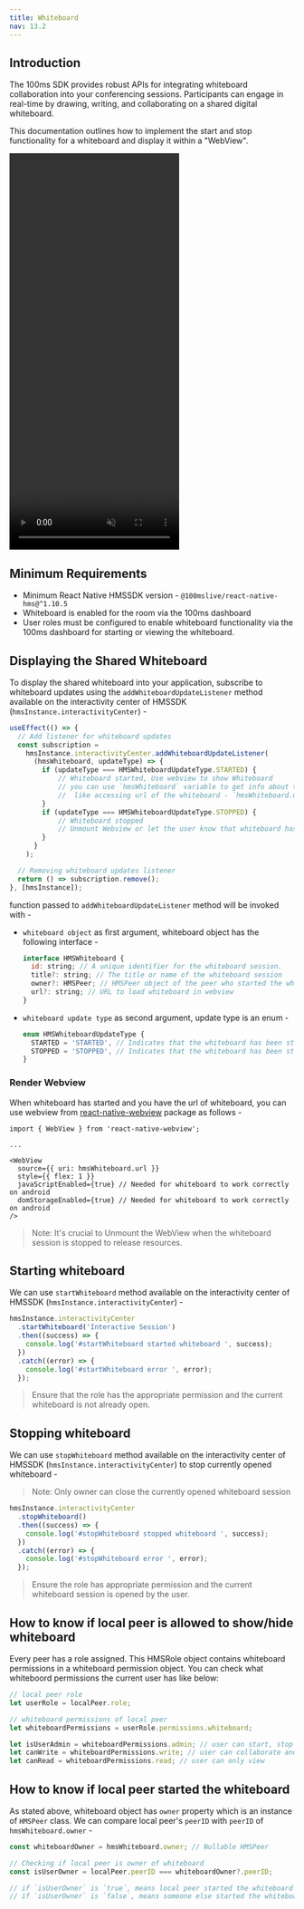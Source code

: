 ```yaml
---
title: Whiteboard
nav: 13.2
---
```


## Introduction

The 100ms SDK provides robust APIs for integrating whiteboard collaboration into your conferencing sessions.
 Participants can engage in real-time by drawing, writing, and collaborating on a shared digital whiteboard.

This documentation outlines how to implement the start and stop functionality for a whiteboard and display it within a "WebView".

<video loop="true" autoplay="autoplay" controls="controls" id="vid" muted height="700" width="300">
    <source src="/docs/docs/v2/flutter-whiteboard.mp4" type="video/mp4" />
</video>
<br />

## Minimum Requirements

- Minimum React Native HMSSDK version - `@100mslive/react-native-hms@^1.10.5`
- Whiteboard is enabled for the room via the 100ms dashboard
- User roles must be configured to enable whiteboard functionality via the 100ms dashboard for starting or viewing the whiteboard.


## Displaying the Shared Whiteboard

To display the shared whiteboard into your application, subscribe to whiteboard updates using the `addWhiteboardUpdateListener` method
 available on the interactivity center of HMSSDK (`hmsInstance.interactivityCenter`) -

```js
useEffect(() => {
  // Add listener for whiteboard updates
  const subscription =
    hmsInstance.interactivityCenter.addWhiteboardUpdateListener(
      (hmsWhiteboard, updateType) => {
        if (updateType === HMSWhiteboardUpdateType.STARTED) {
            // Whiteboard started, Use webview to show Whiteboard
            // you can use `hmsWhiteboard` variable to get info about the started whiteboard
            //  like accessing url of the whiteboard - `hmsWhiteboard.url`
        }
        if (updateType === HMSWhiteboardUpdateType.STOPPED) {
            // Whiteboard stopped
            // Unmount Webview or let the user know that whiteboard has stopped
        }
      }
    );

  // Removing whiteboard updates listener
  return () => subscription.remove();
}, [hmsInstance]);
```

function passed to `addWhiteboardUpdateListener` method will be invoked with -

- `whiteboard object` as first argument, whiteboard object has the following interface -
  ```js
  interface HMSWhiteboard {
    id: string; // A unique identifier for the whiteboard session.
    title?: string; // The title or name of the whiteboard session
    owner?: HMSPeer; // HMSPeer object of the peer who started the whiteboard
    url?: string; // URL to load whiteboard in webview
  }
  ```

- `whiteboard update type` as second argument, update type is an enum -
  ```js
  enum HMSWhiteboardUpdateType {
    STARTED = 'STARTED', // Indicates that the whiteboard has been started.
    STOPPED = 'STOPPED', // Indicates that the whiteboard has been stopped.
  }
  ```

### Render Webview

When whiteboard has started and you have the url of whiteboard, you can use webview from [react-native-webview](https://www.npmjs.com/package/react-native-webview) package as follows -

```js{8-9}
import { WebView } from 'react-native-webview';

...

<WebView
  source={{ uri: hmsWhiteboard.url }}
  style={{ flex: 1 }}
  javaScriptEnabled={true} // Needed for whiteboard to work correctly on android
  domStorageEnabled={true} // Needed for whiteboard to work correctly on android
/>
```

> Note: It's crucial to Unmount the WebView when the whiteboard session is stopped to release resources.


## Starting whiteboard

We can use `startWhiteboard` method available on the interactivity center of HMSSDK (`hmsInstance.interactivityCenter`) -

```js
hmsInstance.interactivityCenter
  .startWhiteboard('Interactive Session')
  .then((success) => {
    console.log('#startWhiteboard started whiteboard ', success);
  })
  .catch((error) => {
    console.log('#startWhiteboard error ', error);
  });
```

> Ensure that the role has the appropriate permission and the current whiteboard is not already open.


## Stopping whiteboard

We can use `stopWhiteboard` method available on the interactivity center of HMSSDK (`hmsInstance.interactivityCenter`) to stop currently opened whiteboard -

> Note: Only owner can close the currently opened whiteboard session 

```js
hmsInstance.interactivityCenter
  .stopWhiteboard()
  .then((success) => {
    console.log('#stopWhiteboard stopped whiteboard ', success);
  })
  .catch((error) => {
    console.log('#stopWhiteboard error ', error);
  });
```

> Ensure the role has appropriate permission and the current whiteboard session is opened by the user.


## How to know if local peer is allowed to show/hide whiteboard

Every peer has a role assigned. This HMSRole object contains whiteboard permissions in a whiteboard permission object. You can check what whiteboord permissions the current user has like below:

```js
// local peer role
let userRole = localPeer.role;

// whiteboard permissions of local peer
let whiteboardPermissions = userRole.permissions.whiteboard;

let isUserAdmin = whiteboardPermissions.admin; // user can start, stop and view
let canWrite = whiteboardPermissions.write; // user can collaborate and view
let canRead = whiteboardPermissions.read; // user can only view
```


## How to know if local peer started the whiteboard

As stated above, whiteboard object has `owner` property which is an instance of `HMSPeer` class. We can compare local peer's `peerID` with `peerID` of `hmsWhiteboard.owner` -

```js
const whiteboardOwner = hmsWhiteboard.owner; // Nullable HMSPeer

// Checking if local peer is owner of whiteboard
const isUserOwner = localPeer.peerID === whiteboardOwner?.peerID;

// if `isUserOwner` is `true`, means local peer started the whiteboard and can stop it
// if `isUserOwner` is `false`, means someone else started the whiteboard, local peer can't stop it
```
